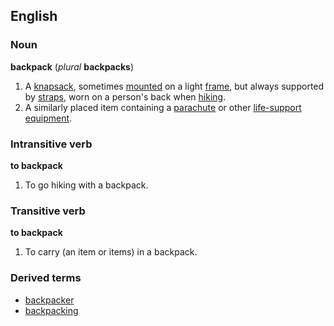 ==English==
===Noun===
'''backpack''' (''plural'' '''backpacks''')

#A [[knapsack]], sometimes [[mount]]ed on a light [[frame]], but always supported by [[strap]]s, worn on a person's back when [[hike|hiking]].
#A similarly placed item containing a [[parachute]] or other [[life-support]]  [[equipment]].

===Intransitive verb===
'''to backpack'''
#To go hiking with a backpack.

===Transitive verb===
'''to backpack'''

#To carry (an item or items) in a backpack.

===Derived terms===
*[[backpacker]]
*[[backpacking]]<!--noun-->